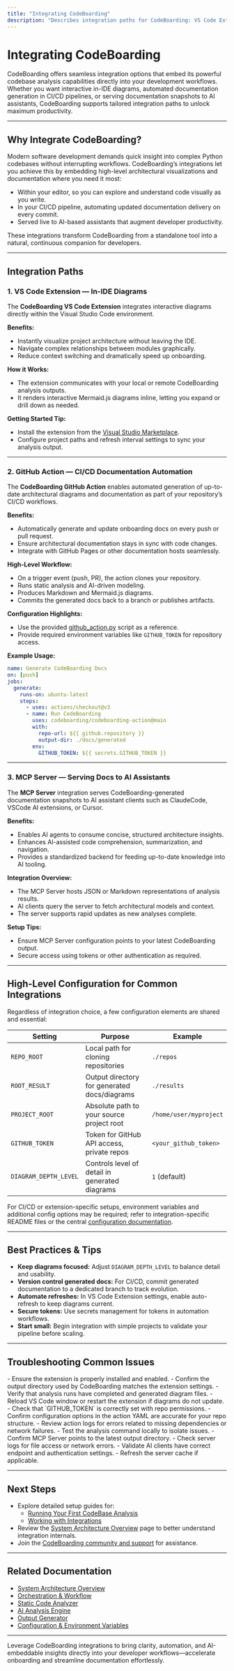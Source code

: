 ```yaml
---
title: "Integrating CodeBoarding"
description: "Describes integration paths for CodeBoarding: VS Code Extension for in-IDE diagrams, GitHub Action for CI/CD documentation automation, and MCP Server support for serving docs to AI assistants. Explains high-level configuration required for common integrations."
---
```


# Integrating CodeBoarding

CodeBoarding offers seamless integration options that embed its powerful codebase analysis capabilities directly into your development workflows. Whether you want interactive in-IDE diagrams, automated documentation generation in CI/CD pipelines, or serving documentation snapshots to AI assistants, CodeBoarding supports tailored integration paths to unlock maximum productivity.

---

## Why Integrate CodeBoarding?

Modern software development demands quick insight into complex Python codebases without interrupting workflows. CodeBoarding’s integrations let you achieve this by embedding high-level architectural visualizations and documentation where you need it most:

- Within your editor, so you can explore and understand code visually as you write.
- In your CI/CD pipeline, automating updated documentation delivery on every commit.
- Served live to AI-based assistants that augment developer productivity.

These integrations transform CodeBoarding from a standalone tool into a natural, continuous companion for developers.

---

## Integration Paths

### 1. VS Code Extension — In-IDE Diagrams

The **CodeBoarding VS Code Extension** integrates interactive diagrams directly within the Visual Studio Code environment.

**Benefits:**
- Instantly visualize project architecture without leaving the IDE.
- Navigate complex relationships between modules graphically.
- Reduce context switching and dramatically speed up onboarding.

**How it Works:**
- The extension communicates with your local or remote CodeBoarding analysis outputs.
- It renders interactive Mermaid.js diagrams inline, letting you expand or drill down as needed.

**Getting Started Tip:**
- Install the extension from the [Visual Studio Marketplace](https://marketplace.visualstudio.com/items?itemName=Codeboarding.codeboarding).
- Configure project paths and refresh interval settings to sync your analysis output.

---

### 2. GitHub Action — CI/CD Documentation Automation

The **CodeBoarding GitHub Action** enables automated generation of up-to-date architectural diagrams and documentation as part of your repository’s CI/CD workflows.

**Benefits:**
- Automatically generate and update onboarding docs on every push or pull request.
- Ensure architectural documentation stays in sync with code changes.
- Integrate with GitHub Pages or other documentation hosts seamlessly.

**High-Level Workflow:**
- On a trigger event (push, PR), the action clones your repository.
- Runs static analysis and AI-driven modeling.
- Produces Markdown and Mermaid.js diagrams.
- Commits the generated docs back to a branch or publishes artifacts.

**Configuration Highlights:**
- Use the provided [github_action.py](https://github.com/CodeBoarding/CodeBoarding/blob/main/github_action.py) script as a reference.
- Provide required environment variables like `GITHUB_TOKEN` for repository access.

**Example Usage:**
```yaml
name: Generate CodeBoarding Docs
on: [push]
jobs:
  generate:
    runs-on: ubuntu-latest
    steps:
      - uses: actions/checkout@v3
      - name: Run CodeBoarding
        uses: codeboarding/codeboarding-action@main
        with:
          repo-url: ${{ github.repository }}
          output-dir: ./docs/generated
        env:
          GITHUB_TOKEN: ${{ secrets.GITHUB_TOKEN }}
```

---

### 3. MCP Server — Serving Docs to AI Assistants

The **MCP Server** integration serves CodeBoarding-generated documentation snapshots to AI assistant clients such as ClaudeCode, VSCode AI extensions, or Cursor.

**Benefits:**
- Enables AI agents to consume concise, structured architecture insights.
- Enhances AI-assisted code comprehension, summarization, and navigation.
- Provides a standardized backend for feeding up-to-date knowledge into AI tooling.

**Integration Overview:**
- The MCP Server hosts JSON or Markdown representations of analysis results.
- AI clients query the server to fetch architectural models and context.
- The server supports rapid updates as new analyses complete.

**Setup Tips:**
- Ensure MCP Server configuration points to your latest CodeBoarding output.
- Secure access using tokens or other authentication as required.

---

## High-Level Configuration for Common Integrations

Regardless of integration choice, a few configuration elements are shared and essential:

| Setting                    | Purpose                                         | Example                   |
|----------------------------|------------------------------------------------|---------------------------|
| `REPO_ROOT`                | Local path for cloning repositories             | `./repos`                 |
| `ROOT_RESULT`              | Output directory for generated docs/diagrams   | `./results`               |
| `PROJECT_ROOT`             | Absolute path to your source project root       | `/home/user/myproject`    |
| `GITHUB_TOKEN`             | Token for GitHub API access, private repos     | `<your_github_token>`     |
| `DIAGRAM_DEPTH_LEVEL`      | Controls level of detail in generated diagrams | `1` (default)             |

For CI/CD or extension-specific setups, environment variables and additional config options may be required;
refer to integration-specific README files or the central [configuration documentation](https://github.com/CodeBoarding/CodeBoarding/blob/main/.codeboarding/Orchestration_Workflow.md).

---

## Best Practices & Tips

- **Keep diagrams focused:** Adjust `DIAGRAM_DEPTH_LEVEL` to balance detail and usability.
- **Version control generated docs:** For CI/CD, commit generated documentation to a dedicated branch to track evolution.
- **Automate refreshes:** In VS Code Extension settings, enable auto-refresh to keep diagrams current.
- **Secure tokens:** Use secrets management for tokens in automation workflows.
- **Start small:** Begin integration with simple projects to validate your pipeline before scaling.

---

## Troubleshooting Common Issues

<AccordionGroup title="Common Integration Challenges and Solutions">
<Accordion title="VS Code Extension shows no diagrams or stale content">
- Ensure the extension is properly installed and enabled.
- Confirm the output directory used by CodeBoarding matches the extension settings.
- Verify that analysis runs have completed and generated diagram files.
- Reload VS Code window or restart the extension if diagrams do not update.
</Accordion>
<Accordion title="GitHub Action fails to run or produce output">
- Check that `GITHUB_TOKEN` is correctly set with repo permissions.
- Confirm configuration options in the action YAML are accurate for your repo structure.
- Review action logs for errors related to missing dependencies or network failures.
- Test the analysis command locally to isolate issues.
</Accordion>
<Accordion title="MCP Server doesn’t serve updated docs to AI clients">
- Confirm MCP Server points to the latest output directory.
- Check server logs for file access or network errors.
- Validate AI clients have correct endpoint and authentication settings.
- Refresh the server cache if applicable.
</Accordion>
</AccordionGroup>

---

## Next Steps

- Explore detailed setup guides for:
  - [Running Your First CodeBase Analysis](../getting-started/configuration-first-run/first-analysis)
  - [Working with Integrations](../guides/core-workflows/working-with-integrations)
- Review the [System Architecture Overview](../overview/architecture-core-concepts/system-architecture-overview) page to better understand integration internals.
- Join the [CodeBoarding community and support](../getting-started/troubleshooting-support/community-links) for assistance.

---

## Related Documentation

- [System Architecture Overview](../overview/architecture-core-concepts/system-architecture-overview)
- [Orchestration & Workflow](.codeboarding/Orchestration_Workflow.md)
- [Static Code Analyzer](.codeboarding/Static_Code_Analyzer.md)
- [AI Analysis Engine](.codeboarding/AI_Analysis_Engine.md)
- [Output Generator](.codeboarding/Output_Generator.md)
- [Configuration & Environment Variables](../getting-started/configuration-first-run/config-env-vars)

---

Leverage CodeBoarding integrations to bring clarity, automation, and AI-embeddable insights directly into your developer workflows—accelerate onboarding and streamline documentation effortlessly.
